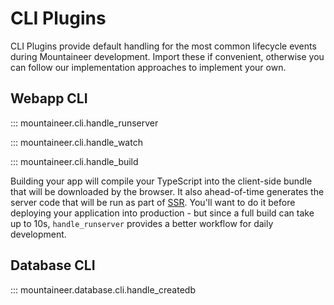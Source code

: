 # CLI Plugins

CLI Plugins provide default handling for the most common lifecycle events during Mountaineer development. Import these if convenient, otherwise you can follow our implementation approaches to implement your own.

## Webapp CLI

::: mountaineer.cli.handle_runserver

::: mountaineer.cli.handle_watch

::: mountaineer.cli.handle_build

Building your app will compile your TypeScript into the client-side bundle that will be downloaded
by the browser. It also ahead-of-time generates the server code that will be run as part of [SSR](./ssr.md).
You'll want to do it before deploying your application into production - but since a full build can take up
to 10s, `handle_runserver` provides a better workflow for daily development.

## Database CLI

::: mountaineer.database.cli.handle_createdb
